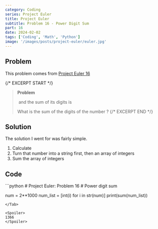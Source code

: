 ```yaml
---
category: Coding
series: Project Euler
title: Project Euler
subtitle: Problem 16 - Power Digit Sum
part: 16
date: 2024-02-02
tags: ['Coding', 'Math', 'Python']
image: '/images/posts/project-euler/euler.jpg'
---
```



## Problem

This problem comes from [Project Euler 16](https://projecteuler.net/problem=16)

{/* EXCERPT START */}
> **Problem**
>
> <Math eqn="2^{15} = 32768" /> and the sum of its digits is <Math eqn="3+2+7+6+8=26" />
>
> What is the sum of the digits of the number <Math eqn="2^{1000}"/>?
{/* EXCERPT END */}

## Solution

The solution I went for was fairly simple.

1. Calculate <Math eqn="2^{1000}"/>
2. Turn that number into a string first, then an array of integers
3. Sum the array of integers

## Code

<Tab url="https://github.com/zlaast/Project-Euler/blob/main/Problems-Python/problem16.py" tab="problem16.py">
```python
# Project Euler: Problem 16
# Power digit sum

num = 2**1000
num_list = [int(i) for i in str(num)]
print(sum(num_list))
```
</Tab>

<Spoiler>
1366
</Spoiler>